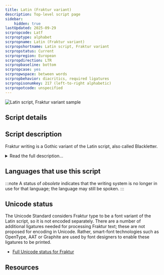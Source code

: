 ```yaml
---
title: Latin (Fraktur variant)
description: Top-level script page
sidebar:
    hidden: true
lastUpdated: 2025-09-29
scrpropcode: Latf
scrproptype: alphabet
scrpropname: Latin (Fraktur variant)
scrpropshortname: Latin script, Fraktur variant
scrpropstatus: Current
scrpropregion: European
scrpropdirection: LTR
scrpropbaseline: bottom
scrpropcase: yes
scrpropwspace: between words
scrpropbehavior: diacritics, required ligatures
scrpropisonumkey: 217 (left-to-right alphabetic)
scrpropotcode: unspecified
---
```



![Latin script, Fraktur variant sample](../images/latf-sample.png "Fraktur sample (see Design & Typography)")

## Script details

<ScriptDetails />

## Script description

Fraktur writing is a Gothic variant of the Latin script, also called Blackletter.

<details>
<summary>Read the full description...</summary>Although it is associated with the German language, it was used throughout Western Europe from the 12th until the 17th century, for writing Old English, Gaelic, Latin, and Scandinavian languages, and in Germany until the 20th century. Many American newspapers use Fraktur type in their mastheads to this day.

The weekly German newspaper the _Relation_ is widely considered the world’s first newspaper, with circulation commencing in the summer of 1605. It was published in Fraktur type, a tradition which continued in most German newspapers until the end of the Nazi era.

Fraktur writing developed when the demand for written material exceeded publishers’ ability to produce books in the time-consuming Carolingian minuscule script which was previously popular. Although it was deemed more efficient by many, its development was controversial as it had political, cultural and religious connotations, particularly towards Protestantism. Influential writers either forbade their books to be printed in the script, or insisted upon it. In Germany, literary works were most often published in Fraktur, while scientific and academic works were set in competing Antiqua types.

Fraktur is notable amongst Latin scripts for its large number of ligatures.
</details>

## Languages that use this script

:::note
A status of _obsolete_ indicates that the writing system is no longer in use for that language; the language may still be spoken.
:::

<WsList script='Latf' wsMax='5' />

## Unicode status

The Unicode Standard considers Fraktur type to be a font variant of the Latin script, so it is not encoded separately. There are a number of additional ligatures needed for processing Fraktur text; these are not proposed for encoding in Unicode. Rather, smart-font technologies such as OpenType, AAT or Graphite are used by font designers to enable these ligatures to be printed.

- [Full Unicode status for Fraktur](/scrlang/unicode/latf-unicode)



## Resources

<ScriptResources detailSummary='seemore' />

